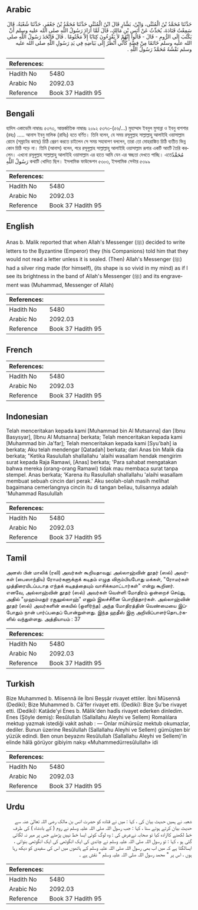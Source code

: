 ## Arabic


<div dir="rtl" lang="ar" style={{fontSize:'larger',backgroundColor:'#f8f9fa',padding:20}}>
حَدَّثَنَا مُحَمَّدُ بْنُ الْمُثَنَّى، وَابْنُ، بَشَّارٍ قَالَ ابْنُ الْمُثَنَّى حَدَّثَنَا مُحَمَّدُ بْنُ جَعْفَرٍ، حَدَّثَنَا شُعْبَةُ، قَالَ سَمِعْتُ قَتَادَةَ، يُحَدِّثُ عَنْ أَنَسِ بْنِ مَالِكٍ، قَالَ لَمَّا أَرَادَ رَسُولُ اللَّهِ صلى الله عليه وسلم أَنْ يَكْتُبَ إِلَى الرُّومِ - قَالَ - قَالُوا إِنَّهُمْ لاَ يَقْرَءُونَ كِتَابًا إِلاَّ مَخْتُومًا ‏.‏ قَالَ فَاتَّخَذَ رَسُولُ اللَّهِ صلى الله عليه وسلم خَاتَمًا مِنْ فِضَّةٍ كَأَنِّي أَنْظُرُ إِلَى بَيَاضِهِ فِي يَدِ رَسُولِ اللَّهِ صلى الله عليه وسلم نَقْشُهُ مُحَمَّدٌ رَسُولُ اللَّهِ ‏.‏
</div>
<div style={{backgroundColor:'#f8f9fa',padding:20, marginBottom: 10}}><table> <thead> <tr> <th>References:</th> <th></th> </tr> </thead> <tbody><tr><td>Hadith No</td><td>5480</td></tr><tr><td>Arabic No</td><td>2092.03</td></tr><tr><td>Reference</td><td>Book 37 Hadith 95</td></tr></tbody></table></div>

## Bengali


<div dir="ltr" lang="bn" style={{fontSize:'larger',backgroundColor:'#f8f9fa',padding:20}}>
হাদিস একাডেমি নাম্বারঃ ৫৩৭৩, আন্তর্জাতিক নাম্বারঃ ২০৯২ ৫৩৭৩-(৫৬/...) মুহাম্মাদ ইবনুল মুসান্না ও ইবনু বাশশার (রহঃ) ..... আনাস ইবনু মালিক (রাযিঃ) হতে বর্ণিত। তিনি বলেন, যে সময় রসূলুল্লাহ সাল্লাল্লাহু আলাইহি ওয়াসাল্লাম রোমে (সম্রাটের কাছে) চিঠি প্রেরণ করতে চাইলেন সে সময় সহাবাগণ বললেন, তারা তো মোহরাঙ্কিত চিঠি ব্যতীত ভিন্ন কোন চিঠি পড়ে না। তিনি (আনাস) বলেন, পরে রসূলুল্লাহ সাল্লাল্লাহু আলাইহি ওয়াসাল্লাম রূপার একটি আংটি তৈরি করলেন। এখনো রসূলুল্লাহ সাল্লাল্লাহু আলাইহি ওয়াসাল্লাম এর হাতে আমি যেন এর স্বচ্ছতা দেখতে পাচ্ছি। এতেمُحَمَّدٌ رَسُولُ اللَّهِ কথাটি খোদিত ছিল। ইসলামিক ফাউন্ডেশন ৫৩০৩, ইসলামিক সেন্টার ৫৩৯৯
</div>
<div style={{backgroundColor:'#f8f9fa',padding:20, marginBottom: 10}}><table> <thead> <tr> <th>References:</th> <th></th> </tr> </thead> <tbody><tr><td>Hadith No</td><td>5480</td></tr><tr><td>Arabic No</td><td>2092.03</td></tr><tr><td>Reference</td><td>Book 37 Hadith 95</td></tr></tbody></table></div>

## English


<div dir="ltr" lang="en" style={{fontSize:'larger',backgroundColor:'#f8f9fa',padding:20}}>
Anas b. Malik reported that when Allah's Messenger (ﷺ) decided to write letters to the Byzantine (Emperor) they (his Companions) told him that they would not read a letter unless it is sealed. (Then) Allah's Messenger (ﷺ) had a silver ring made (for himself), (its shape is so vivid in my mind) as if I see its brightness in the band of Allah's Messenger (ﷺ) and its engravement was (Muhammad, Messenger of Allah)
</div>
<div style={{backgroundColor:'#f8f9fa',padding:20, marginBottom: 10}}><table> <thead> <tr> <th>References:</th> <th></th> </tr> </thead> <tbody><tr><td>Hadith No</td><td>5480</td></tr><tr><td>Arabic No</td><td>2092.03</td></tr><tr><td>Reference</td><td>Book 37 Hadith 95</td></tr></tbody></table></div>

## French


<div dir="ltr" lang="fr" style={{fontSize:'larger',backgroundColor:'#f8f9fa',padding:20}}>

</div>
<div style={{backgroundColor:'#f8f9fa',padding:20, marginBottom: 10}}><table> <thead> <tr> <th>References:</th> <th></th> </tr> </thead> <tbody><tr><td>Hadith No</td><td>5480</td></tr><tr><td>Arabic No</td><td>2092.03</td></tr><tr><td>Reference</td><td>Book 37 Hadith 95</td></tr></tbody></table></div>

## Indonesian


<div dir="ltr" lang="id" style={{fontSize:'larger',backgroundColor:'#f8f9fa',padding:20}}>
Telah menceritakan kepada kami [Muhammad bin Al Mutsanna] dan [Ibnu Basysyar], [Ibnu Al Mutsanna] berkata; Telah menceritakan kepada kami [Muhammad bin Ja'far]; Telah menceritakan kepada kami [Syu'bah] ia berkata; Aku telah mendengar [Qatadah] berkata; dari Anas bin Malik dia berkata; "Ketika Rasulullah shallallahu 'alaihi wasallam hendak mengirim surat kepada Raja Ramawi, [Anas] berkata; 'Para sahabat mengatakan bahwa mereka (orang-orang Ramawi) tidak mau membaca surat tanpa stempel. Anas berkata; 'Karena itu Rasulullah shallallahu 'alaihi wasallam membuat sebuah cincin dari perak.' Aku seolah-olah masih melihat bagaimana cemerlangnya cincin itu di tangan beliau, tulisannya adalah 'Muhammad Rasulullah
</div>
<div style={{backgroundColor:'#f8f9fa',padding:20, marginBottom: 10}}><table> <thead> <tr> <th>References:</th> <th></th> </tr> </thead> <tbody><tr><td>Hadith No</td><td>5480</td></tr><tr><td>Arabic No</td><td>2092.03</td></tr><tr><td>Reference</td><td>Book 37 Hadith 95</td></tr></tbody></table></div>

## Tamil


<div dir="ltr" lang="ta" style={{fontSize:'larger',backgroundColor:'#f8f9fa',padding:20}}>
அனஸ் பின் மாலிக் (ரலி) அவர்கள் கூறியதாவது: அல்லாஹ்வின் தூதர் (ஸல்) அவர்கள் (பைஸாந்திய) ரோமர்களுக்குக் கடிதம் எழுத விரும்பியபோது மக்கள், "ரோமர்கள் முத்திரையிடப்படாத எந்தக் கடிதத்தையும் வாசிக்கமாட்டார்கள்" என்று கூறினர். எனவே, அல்லாஹ்வின் தூதர் (ஸல்) அவர்கள் வெள்ளி மோதிரம் ஒன்றைச் செய்து, அதில் "முஹம்மதுர் ரசூலுல்லாஹ்" எனும் இலச்சினை பொறித்தார்கள். அல்லாஹ்வின் தூதர் (ஸல்) அவர்களின் கையில் (ஒளிர்ந்த) அந்த மோதிரத்தின் வெண்மையை இப்போதும் நான் பார்ப்பதைப் போன்றுள்ளது. இந்த ஹதீஸ் இரு அறிவிப்பாளர்தொடர்களில் வந்துள்ளது. அத்தியாயம் : 37
</div>
<div style={{backgroundColor:'#f8f9fa',padding:20, marginBottom: 10}}><table> <thead> <tr> <th>References:</th> <th></th> </tr> </thead> <tbody><tr><td>Hadith No</td><td>5480</td></tr><tr><td>Arabic No</td><td>2092.03</td></tr><tr><td>Reference</td><td>Book 37 Hadith 95</td></tr></tbody></table></div>

## Turkish


<div dir="ltr" lang="tr" style={{fontSize:'larger',backgroundColor:'#f8f9fa',padding:20}}>
Bize Muhammed b. Miisennâ ile İbni Beşşâr rivayet ettiler. İbni Müsennâ (Dediki); Bize Muhammed b. Câ'fer rivayet etti. (Dediki): Bize Şu'be rivayet etti. (Dediki): Katâde'yi Enes b. Mâlik'den hadîs rivayet ederken dinledim. Enes (Şöyle demiş): Resûlullah (Sallallahu Aleyhi ve Sellem) Romalılara mektup yazmak istediği vakit ashab : — Onlar mühürsüz mektub okumazlar, dediler. Bunun üzerine Resûlullah (Sallallahu Aleyhi ve Sellem) gümüşten bir yüzük edindi. Ben onun beyazını ResûIullah (Sallallahu Aleyhi ve Sellem)'in elinde hâlâ görüyor gibiyim nakşı «Muhammedürresûlullah» idi
</div>
<div style={{backgroundColor:'#f8f9fa',padding:20, marginBottom: 10}}><table> <thead> <tr> <th>References:</th> <th></th> </tr> </thead> <tbody><tr><td>Hadith No</td><td>5480</td></tr><tr><td>Arabic No</td><td>2092.03</td></tr><tr><td>Reference</td><td>Book 37 Hadith 95</td></tr></tbody></table></div>

## Urdu


<div dir="rtl" lang="ur" style={{fontSize:'larger',backgroundColor:'#f8f9fa',padding:20}}>
شعبہ نے ہمیں حدیث بیان کی ، کہا : میں نے قتادہ کو حضرت انس بن مالک رضی اللہ تعالیٰ عنہ سے حدیث بیان کرتے ہوئے سنا ، کہا : جب رسول اللہ صلی اللہ علیہ وسلم نے روم ( کے بادشاہ ) کی طرف خط لکھنے کاارادہ کیا تو صحابہ نےعرض کی : وہ لوگ کوئی ایسا خط نہیں پڑھتے جس پر مہر نہ لگائی گئی ہو ، کہا : تو رسول اللہ صلی اللہ علیہ وسلم نے چاندی کی ایک انگوٹھی کی ایک انگوٹھی بنوائی ، ایسالگتا ہے کہ میں اب بھی رسول اللہ صلی اللہ علیہ وسلم کے ہاتھوں میں اس کی سفیدی کو دیکھ رہا ہوں ، اس پر " محمد رسول اللہ صلی اللہ علیہ وسلم " نقش ہے ۔
</div>
<div style={{backgroundColor:'#f8f9fa',padding:20, marginBottom: 10}}><table> <thead> <tr> <th>References:</th> <th></th> </tr> </thead> <tbody><tr><td>Hadith No</td><td>5480</td></tr><tr><td>Arabic No</td><td>2092.03</td></tr><tr><td>Reference</td><td>Book 37 Hadith 95</td></tr></tbody></table></div>